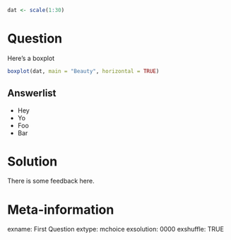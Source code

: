 ```r
dat <- scale(1:30)
```

Question
========
Here's a boxplot
```r
boxplot(dat, main = "Beauty", horizontal = TRUE)
```

Answerlist
----------
* Hey
* Yo
* Foo
* Bar

Solution
========

There is some feedback here.

Meta-information
================
exname: First Question
extype: mchoice
exsolution: 0000
exshuffle: TRUE
